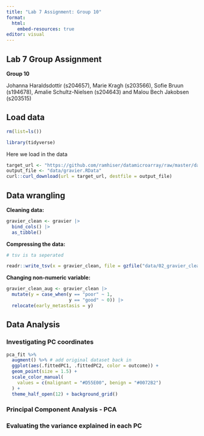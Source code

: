 ```yaml
---
title: "Lab 7 Assignment: Group 10"
format: 
  html:
    embed-resources: true
editor: visual
---
```


## Lab 7 Group Assignment

**Group 10**

Johanna Haraldsdottir (s204657), Marie Kragh (s203566), Sofie Bruun (s194678), Amalie Schultz-Nielsen (s204643) and Malou Bech Jakobsen (s203515)

## Load data

```r
rm(list=ls())
```

```r
library(tidyverse)
```

Here we load in the data

```r

target_url <- "https://github.com/ramhiser/datamicroarray/raw/master/data/gravier.RData"
output_file <- "data/gravier.RData"
curl::curl_download(url = target_url, destfile = output_file)


```

## Data wrangling

**Cleaning data:**

```r
gravier_clean <- gravier |>
  bind_cols() |>
  as_tibble()
```

**Compressing the data:**

```r
# tsv is ta seperated

readr::write_tsv(x = gravier_clean, file = gzfile("data/02_gravier_clean.tsv.gz"))
```

**Changing non-numeric variable:**

```r
gravier_clean_aug <- gravier_clean |>
  mutate(y = case_when(y == "poor" ~ 1,
                       y == "good" ~ 0)) |> 
  relocate(early_metastasis = y)
```

## Data Analysis

### Investigating PC coordinates

```r
pca_fit %>%
  augment() %>% # add original dataset back in
  ggplot(aes(.fittedPC1, .fittedPC2, color = outcome)) + 
  geom_point(size = 1.5) +
  scale_color_manual(
    values = c(malignant = "#D55E00", benign = "#0072B2")
  ) +
  theme_half_open(12) + background_grid()
```

### Principal Component Analysis - PCA

### Evaluating the variance explained in each PC
